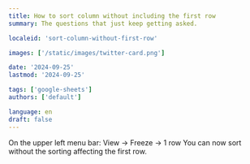 ```yaml
---
title: How to sort column without including the first row
summary: The questions that just keep getting asked.

localeid: 'sort-column-without-first-row'

images: ['/static/images/twitter-card.png']

date: '2024-09-25'
lastmod: '2024-09-25'

tags: ['google-sheets']
authors: ['default']

language: en
draft: false
---
```


On the upper left menu bar: View → Freeze → 1 row
You can now sort without the sorting affecting the first row.
